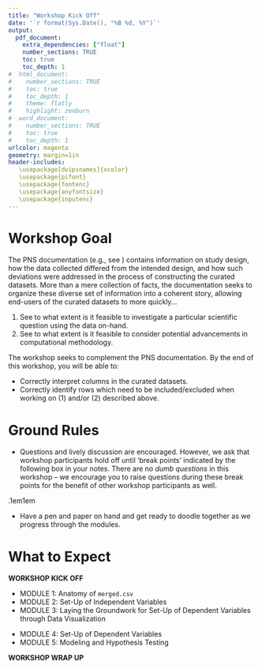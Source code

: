 ```yaml
---
title: "Workshop Kick Off"
date: '`r format(Sys.Date(), "%B %d, %Y")`'
output: 
  pdf_document:
    extra_dependencies: ["float"]
    number_sections: TRUE
    toc: true
    toc_depth: 1
#  html_document:
#    number_sections: TRUE
#    toc: true
#    toc_depth: 1
#    theme: flatly
#    highlight: zenburn
#  word_document:
#    number_sections: TRUE
#    toc: true
#    toc_depth: 1
urlcolor: magenta
geometry: margin=1in
header-includes:
   \usepackage[dvipsnames]{xcolor}
   \usepackage{pifont}
   \usepackage{fontenc}
   \usepackage{anyfontsize}
   \usepackage{inputenc}
---
```


\vspace{0.75cm}

# Workshop Goal

The PNS documentation (e.g., see \url{https://github.com/jamieyap/PNS}) contains information on study design, how the data collected differed from the intended design, and how such deviations were addressed in the process of constructing the curated datasets. More than a mere collection of facts, the documentation seeks to organize these diverse set of information into a coherent story, allowing end-users of the curated datasets to more quickly...

1. See to what extent is it feasible to investigate a particular scientific question using the data on-hand.
2. See to what extent is it feasible to consider potential advancements in computational methodology.

The workshop seeks to complement the PNS documentation. By the end of this workshop, you will be able to:

* Correctly interpret columns in the curated datasets.
* Correctly identify rows which need to be included/excluded when working on (1) and/or (2) described above.

# Ground Rules

* Questions and lively discussion are encouraged. However, we ask that workshop participants hold off until 'break points' indicated by the following box in your notes. There are no *dumb questions* in this workshop -- we encourage you to raise questions during these break points for the benefit of other workshop participants as well.

\fboxrule.1em\fboxsep1em
\fcolorbox{black}{red!5}{\color{black}
\begin{minipage}[0.30in]{6.3in}
\begin{center}BREAK: Any questions?\end{center}
\end{minipage}}

* Have a pen and paper on hand and get ready to doodle together as we progress through the modules.

# What to Expect

**WORKSHOP KICK OFF**

* MODULE 1: Anatomy of `merged.csv`
* MODULE 2: Set-Up of Independent Variables
* MODULE 3: Laying the Groundwork for Set-Up of Dependent Variables through Data Visualization

**\textcolor{Dandelion}{COFFEE/TEA/BAGEL BREAK: 15 minutes}**

* MODULE 4: Set-Up of Dependent Variables
* MODULE 5: Modeling and Hypothesis Testing

**\textcolor{Dandelion}{COFFEE/TEA/BAGEL BREAK: 5 minutes}**

**WORKSHOP WRAP UP**


